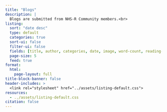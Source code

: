 ```yaml
---
title: "Blogs"
description: |
  Blogs are submitted from NHS-R Community members.<br>
listing: 
  sort: "date desc"
  type: default
  categories: true
  sort-ui: false
  filter-ui: false
  fields: [title, author, categories, date, image, word-count, reading-time]
  page-size: 5
  feed: true
format: 
  html: 
    page-layout: full
title-block-banner: false
header-includes: >
  <link rel="stylesheet" href="../assets/listing-default.css">
resources:
  - ../assets/listing-default.css
citation: false
---
```


<!-- Image by <a href="https://pixabay.com/users/andrys-439428/?utm_source=link-attribution&utm_medium=referral&utm_campaign=image&utm_content=447577">Andrys Stienstra</a> from <a href="https://pixabay.com//?utm_source=link-attribution&utm_medium=referral&utm_campaign=image&utm_content=447577">Pixabay</a> -->